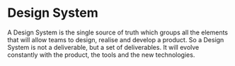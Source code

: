 
# Design System
A Design System is the single source of truth which groups all the elements that will allow teams to design, realise and develop a product. So a Design System is not a deliverable, but a set of deliverables. It will evolve constantly with the product, the tools and the new technologies.

<Meta title="About" />


